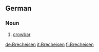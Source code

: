 ==German==

===Noun===
{{de-noun|g=n|gen=Brecheisens|plural=Brecheisen}}

# [[crowbar]]

[[de:Brecheisen]]
[[it:Brecheisen]]
[[fi:Brecheisen]]